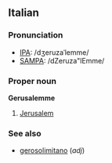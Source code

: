==Italian==
===Pronunciation===
*[[IPA]]: /dʒeruzaˈlemme/
*[[SAMPA]]: /dZeruza"lEmme/

===Proper noun===
'''Gerusalemme'''

#[[Jerusalem]]

===See also===
*[[gerosolimitano]] (''adj'')